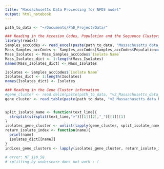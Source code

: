 ```yaml
---
title: "Massachusetts Data Processing for NFDS model"
output: html_notebook
---
```



```r
path_to_data <- "~/Documents/PhD_Project/Data/"
```

```r
### Reading in the Accesion Codes, Population and the Sequence Clusters
library(readxl)
Samples_accCodes <- read_excel(paste(path_to_data, "Massachusetts_data_NickCroucher/SupplementaryDataPaper/Samples_accCodes.xlsx", sep = ""))
Mass_Samples_accCodes <- Samples_accCodes[Samples_accCodes$Population=="Massachusetts",]
Mass_Isolates <- Mass_Samples_accCodes$`Isolate Name`
Mass_Isolates_dict <- 1:length(Mass_Isolates)
names(Mass_Isolates_dict) <- Mass_Isolates

Isolates <- Samples_accCodes$`Isolate Name`
Isolates_dict <- 1:length(Isolates)
names(Isolates_dict) <- Isolates
```

```r
### Reading in the Gene Cluster information
#gene_cluster <- read.delim(paste(path_to_data, "v2_Massachusetts_data_NickCroucher/gCOG_sequences/CLS00005.out", sep = ""))
gene_cluster <- read.table(paste(path_to_data, "v2_Massachusetts_data_NickCroucher/gCOG_sequences/CLS00005.out", sep = ""), quote="\"", comment.char="")[ c(TRUE,FALSE), ]


split_isolate_name <- function(text_line){
  strsplit(strsplit(text_line,">")[[1]][2],"_")[[1]][1]
}
isolates_gene_cluster <- unlist(lapply(gene_cluster, split_isolate_name))
return_isolate_index <- function(name){
  print(name)
  Isolates_dict[[name]]
}
indices_gene_clusters <- lapply(isolates_gene_cluster, return_isolate_index)

# error: NT_110_58
# splitting by underscore does not work :-(
```

